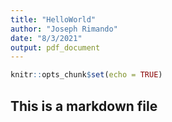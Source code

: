 ```yaml
---
title: "HelloWorld"
author: "Joseph Rimando"
date: "8/3/2021"
output: pdf_document
---
```


```r
knitr::opts_chunk$set(echo = TRUE)
```

## This is a markdown file
